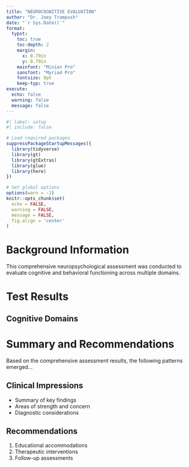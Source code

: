 ```yaml
---
title: "NEUROCOGNITIVE EVALUATION"
author: "Dr. Joey Trampush"
date: "`r Sys.Date()`"
format:
  typst:
    toc: true
    toc-depth: 2
    margin:
      x: 0.79in
      y: 0.79in
    mainfont: "Minion Pro"
    sansfont: "Myriad Pro"
    fontsize: 9pt
    keep-typ: true
execute:
  echo: false
  warning: false
  message: false
---
```


```r
#| label: setup
#| include: false

# Load required packages
suppressPackageStartupMessages({
  library(tidyverse)
  library(gt)
  library(gtExtras)
  library(glue)
  library(here)
})

# Set global options
options(warn = -1)
knitr::opts_chunk$set(
  echo = FALSE,
  warning = FALSE,
  message = FALSE,
  fig.align = 'center'
)
```

# Background Information

This comprehensive neuropsychological assessment was conducted to evaluate cognitive and behavioral functioning across multiple domains.

# Test Results

## Cognitive Domains

<!-- DOMAIN_INCLUDES -->

# Summary and Recommendations

Based on the comprehensive assessment results, the following patterns emerged...

## Clinical Impressions

- Summary of key findings
- Areas of strength and concern
- Diagnostic considerations

## Recommendations

1. Educational accommodations
2. Therapeutic interventions
3. Follow-up assessments
